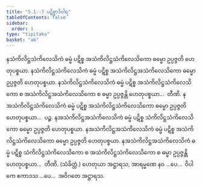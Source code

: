 ```yaml
---
title: "5.1--7 ပဋိစ္စာဒိဝါရ"
tableOfContents: false
sidebar:
  order: 1
type: "tipitaka"
basket: "ab"
---
```



<DynamicBreadcrumb />

<Division number="13">

<Paragraph number="57">
နသံကိလိဋ္ဌသံကိလေသိကံ ဓမ္မံ ပဋိစ္စ အသံကိလိဋ္ဌသံကိလေသိကော ဓမ္မော ဥပ္ပဇ္ဇတိ ဟေတုပစ္စယာ. နသံကိလိဋ္ဌသံကိလေသိကံ ဓမ္မံ ပဋိစ္စ အသံကိလိဋ္ဌအသံကိလေသိကော ဓမ္မော ဥပ္ပဇ္ဇတိ ဟေတုပစ္စယာ. နသံကိလိဋ္ဌသံကိလေသိကံ ဓမ္မံ ပဋိစ္စ အသံကိလိဋ္ဌသံကိလေသိကော စ အသံကိလိဋ္ဌအသံကိလေသိကော စ ဓမ္မာ ဥပ္ပဇ္ဇန္တိ ဟေတုပစ္စယာ…  တီဏိ.
</Paragraph>

<Paragraph number="58">
နအသံကိလိဋ္ဌသံကိလေသိကံ ဓမ္မံ ပဋိစ္စ အသံကိလိဋ္ဌသံကိလေသိကော ဓမ္မော ဥပ္ပဇ္ဇတိ ဟေတုပစ္စယာ…  ပဉ္စ.
</Paragraph>

<Paragraph number="59">
နအသံကိလိဋ္ဌအသံကိလေသိကံ ဓမ္မံ ပဋိစ္စ သံကိလိဋ္ဌသံကိလေသိကော ဓမ္မော ဥပ္ပဇ္ဇတိ ဟေတုပစ္စယာ. နအသံကိလိဋ္ဌအသံကိလေသိကံ ဓမ္မံ ပဋိစ္စ အသံကိလိဋ္ဌသံကိလေသိကော ဓမ္မော ဥပ္ပဇ္ဇတိ ဟေတုပစ္စယာ. နအသံကိလိဋ္ဌအသံကိလေသိကံ ဓမ္မံ ပဋိစ္စ သံကိလိဋ္ဌသံကိလေသိကော စ အသံကိလိဋ္ဌသံကိလေသိကော စ ဓမ္မာ ဥပ္ပဇ္ဇန္တိ ဟေတုပစ္စယာ…  တီဏိ. (သံခိတ္တံ.)
</Paragraph>

<Paragraph number="60">
ဟေတုယာ အဋ္ဌာရသ, အာရမ္မဏေ နဝ …ပေ…  ဝိပါကေ ဧကာဒသ …ပေ…  အဝိဂတေ အဋ္ဌာရသ.
</Paragraph>
</Division>